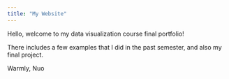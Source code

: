 ```yaml
---
title: "My Website"
---
```


Hello, welcome to my data visualization course final portfolio!


There includes a few examples that I did in the past semester, and also my final project.


Warmly,
Nuo 